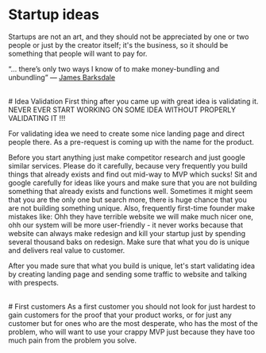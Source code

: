 
# Startup ideas
Startups are not an art, and they should not be appreciated by one or two people or just by the creator itself; it's the business, so it should be something that people will want to pay for.

“… there’s only two ways I know of to make money-bundling and unbundling” — [James Barksdale](https://hbr.org/2014/06/how-to-succeed-in-business-by-bundling-and-unbundling)

<Youtube id="uvw-u99yj8w" />
<br />
# Idea Validation
First thing after you came up with great idea is validating it.

<Callout type="warning" emoji="⚠️">
    NEVER EVER START WORKING ON SOME IDEA WITHOUT PROPERLY VALIDATING IT !!!
</Callout>

For validating idea we need to create some nice landing page and direct people there. As a pre-request is coming up with the name for the product.

Before you start anything just make competitor research and just google similar services. Please do it carefully, because very frequently you build things that already exists and find out mid-way to MVP which sucks! Sit and google carefully for ideas like yours and make sure that you are not building something that already exists and functions well. Sometimes it might seem that you are the only one but search more, there is huge chance that you are not building something unique. Also, frequently first-time founder make mistakes like: Ohh they have terrible website we will make much nicer one, ohh our system will be more user-friendly - it never works because that website can always make redesign and kill your startup just by spending several thousand baks on redesign. Make sure that what you do is unique and delivers real value to customer.

After you made sure that what you build is unique, let's start validating idea by creating landing page and sending some traffic to website and talking with prespects.

<br />
# First customers
As a first customer you should not look for just hardest to gain customers for the proof that your product works, or for just any customer but for ones who are the most desperate, who has the most of the problem, who will want to use your crappy MVP just because they have too much pain from the problem you solve.